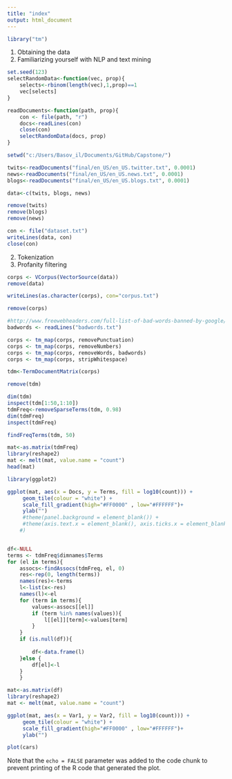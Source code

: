 ```yaml
---
title: "index"
output: html_document
---
```

```r
library("tm")
```

1. Obtaining the data
2. Familiarizing yourself with NLP and text mining

```r
set.seed(123)
selectRandomData<-function(vec, prop){
    selects<-rbinom(length(vec),1,prop)==1
    vec[selects]
}

readDocuments<-function(path, prop){
    con <- file(path, "r") 
    docs<-readLines(con)
    close(con)
    selectRandomData(docs, prop)
}

setwd("c:/Users/Basov_il/Documents/GitHub/Capstone/")

twits<-readDocuments("final/en_US/en_US.twitter.txt", 0.0001)
news<-readDocuments("final/en_US/en_US.news.txt", 0.0001)
blogs<-readDocuments("final/en_US/en_US.blogs.txt", 0.0001)

data<-c(twits, blogs, news)

```

```r
remove(twits)
remove(blogs)
remove(news)

con <- file("dataset.txt")
writeLines(data, con)
close(con)
```

2. Tokenization
3. Profanity filtering

```r
corps <- VCorpus(VectorSource(data))
remove(data)

writeLines(as.character(corps), con="corpus.txt")

remove(corps)

#http://www.freewebheaders.com/full-list-of-bad-words-banned-by-google/
badwords <- readLines("badwords.txt")

corps <- tm_map(corps, removePunctuation)
corps <- tm_map(corps, removeNumbers)
corps <- tm_map(corps, removeWords, badwords)
corps <- tm_map(corps, stripWhitespace)

tdm<-TermDocumentMatrix(corps)

remove(tdm)

```

```r
dim(tdm)
inspect(tdm[1:50,1:10])
tdmFreq<-removeSparseTerms(tdm, 0.98)
dim(tdmFreq)
inspect(tdmFreq)

findFreqTerms(tdm, 50)

```

```r
mat<-as.matrix(tdmFreq)
library(reshape2)
mat <- melt(mat, value.name = "count")
head(mat)

library(ggplot2)

ggplot(mat, aes(x = Docs, y = Terms, fill = log10(count))) +
     geom_tile(colour = "white") +
     scale_fill_gradient(high="#FF0000" , low="#FFFFFF")+
     ylab("") 
     #theme(panel.background = element_blank()) +
     #theme(axis.text.x = element_blank(), axis.ticks.x = element_blank()
    #)


df<-NULL
terms <- tdmFreq$dimnames$Terms
for (el in terms){
    assocs<-findAssocs(tdmFreq, el, 0)
    res<-rep(0, length(terms))
    names(res)<-terms
    l<-list(x<-res)
    names(l)<-el
    for (term in terms){
        values<-assocs[[el]]
        if (term %in% names(values)){
            l[[el]][term]<-values[term]
        } 
    }
    if (is.null(df)){
        
        df<-data.frame(l)
    }else {
        df[el]<-l
    }
    }

mat<-as.matrix(df)
library(reshape2)
mat <- melt(mat, value.name = "count")

ggplot(mat, aes(x = Var1, y = Var2, fill = log10(count))) +
     geom_tile(colour = "white") +
     scale_fill_gradient(high="#FF0000" , low="#FFFFFF")+
     ylab("") 
```

```r
plot(cars)
```

Note that the `echo = FALSE` parameter was added to the code chunk to prevent printing of the R code that generated the plot.

